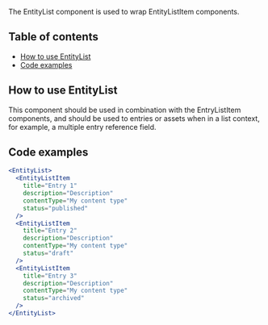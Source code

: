 The EntityList component is used to wrap EntityListItem components.

## Table of contents

- [How to use EntityList](#how-to-use-entityList)
- [Code examples](#code-examples)

## How to use EntityList

This component should be used in combination with the EntryListItem components, and should be used to entries or assets when in a list context, for example, a multiple entry reference field.

## Code examples

```jsx
<EntityList>
  <EntityListItem
    title="Entry 1"
    description="Description"
    contentType="My content type"
    status="published"
  />
  <EntityListItem
    title="Entry 2"
    description="Description"
    contentType="My content type"
    status="draft"
  />
  <EntityListItem
    title="Entry 3"
    description="Description"
    contentType="My content type"
    status="archived"
  />
</EntityList>
```
